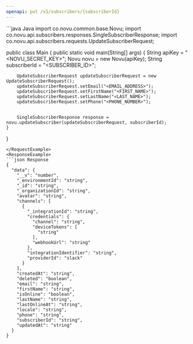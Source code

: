```yaml
---
openapi: put /v1/subscribers/{subscriberId}
---
```



<ApikeyWarning />
<RequestExample>
```java Java
import co.novu.common.base.Novu;
import co.novu.api.subscribers.responses.SingleSubscriberResponse;
import co.novu.api.subscribers.requests.UpdateSubscriberRequest;

public class Main {
public static void main(String[] args) {
String apiKey = "<NOVU_SECRET_KEY>";
Novu novu = new Novu(apiKey);
String subscriberId = "<SUBSCRIBER_ID>";

        UpdateSubscriberRequest updateSubscriberRequest = new UpdateSubscriberRequest();
        updateSubscriberRequest.setEmail("<EMAIL_ADDRESS>");
        updateSubscriberRequest.setFirstName("<FIRST_NAME>");
        updateSubscriberRequest.setLastName("<LAST_NAME>");
        updateSubscriberRequest.setPhone("<PHONE_NUMBER>");


        SingleSubscriberResponse response = novu.updateSubscriber(updateSubscriberRequest, subscriberId);
    }

}

````
</RequestExample>
<ResponseExample>
```json Response
{
  "data": {
    "__v": "number",
    "_environmentId": "string",
    "_id": "string",
    "_organizationId": "string",
    "avatar": "string",
    "channels": [
      {
        "_integrationId": "string",
        "credentials": {
          "channel": "string",
          "deviceTokens": [
            "string"
          ],
          "webhookUrl": "string"
        },
        "integrationIdentifier": "string",
        "providerId": "slack"
      }
    ],
    "createdAt": "string",
    "deleted": "boolean",
    "email": "string",
    "firstName": "string",
    "isOnline": "boolean",
    "lastName": "string",
    "lastOnlineAt": "string",
    "locale": "string",
    "phone": "string",
    "subscriberId": "string",
    "updatedAt": "string"
  }
}
````

</ResponseExample>
